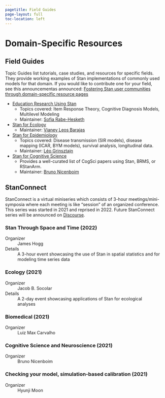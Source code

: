 ```yaml
---
pagetitle: Field Guides
page-layout: full
toc-location: left
---
```


# Domain-Specific Resources

## Field Guides

Topic Guides list tutorials, case studies, and resources for specific fields.
They provide working examples of Stan implementations of commonly used models for that domain.
If you would like to contribute one for your field,
see this announcementas announced:  [Fostering Stan user communities through domain-specific resource pages ](https://discourse.mc-stan.org/t/fostering-stan-user-communities-through-domain-specific-resource-pages/11544)


* [Education Research Using Stan](https://education-stan.github.io)
    + Topics covered:  Item Response Theory, Cognitive Diagnosis Models, Multilevel Modeling
    + Maintainer: [Sofia Rabe-Hesketh](https://bse.berkeley.edu/sophia-rabe-hesketh)

* [Stan for Ecology](https://stanecology.github.io/)
    + Maintainer: [Vianey Leos Barajas](https://www.statistics.utoronto.ca/people/directories/all-faculty/vianey-leos-barajas)

* [Stan for Epidemiology](https://epidemiology-stan.github.io/)
    + Topics covered:  Disease transmission (SIR models), disease mapping (ICAR, BYM models), survival analysis, longitudinal data.
    + Maintainer: [Léo Grinsztajn](leo.grinsztajn@inria.fr)

  
* [Stan for Cognitive Science](https://cognitive-science-stan.github.io/)
    + Provides a well-curated list of CogSci papers using Stan, BRMS, or RStanArm.
    + Maintainer: [Bruno Nicenboim](https://www.tilburguniversity.edu/staff/b-nicenboim)



## StanConnect

StanConnect is a virtual miniseries which consists of 3-hour meetings/mini-symposia
where each meeting is like "session" of an organized conference.
This series was started in 2021 and reprised in 2022.
Future StanConnect series will be announced on [Discourse](https://discourse.mc-stan.org/tag/stanconnect).


### Stan Through Space and Time (2022)

Organizer
: James Hogg

Details
: A 3-hour event showcasing the use of Stan in spatial statistics and for modeling time series data 

### Ecology (2021)

Organizer
: Jacob B. Socolar

Details
: A 2-day event showcasing applications of Stan for ecological analyses

### Biomedical (2021)

Organizer
: Luiz Max Carvalho

### Cognitive Science and Neuroscience (2021)

Organizer
: Bruno Nicenboim

### Checking your model, simulation-based calibration (2021)

Organizer
: Hyunji Moon

